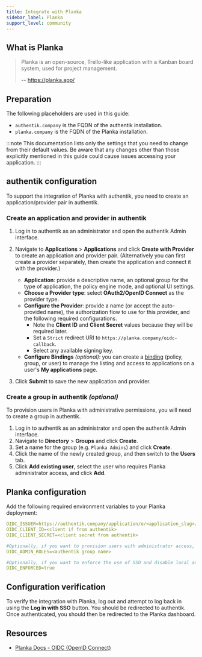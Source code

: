 ```yaml
---
title: Integrate with Planka
sidebar_label: Planka
support_level: community
---
```


## What is Planka

> Planka is an open-source, Trello-like application with a Kanban board system, used for project management.
>
> -- https://planka.app/

## Preparation

The following placeholders are used in this guide:

- `authentik.company` is the FQDN of the authentik installation.
- `planka.company` is the FQDN of the Planka installation.

:::note
This documentation lists only the settings that you need to change from their default values. Be aware that any changes other than those explicitly mentioned in this guide could cause issues accessing your application.
:::

## authentik configuration

To support the integration of Planka with authentik, you need to create an application/provider pair in authentik.

### Create an application and provider in authentik

1. Log in to authentik as an administrator and open the authentik Admin interface.
2. Navigate to **Applications** > **Applications** and click **Create with Provider** to create an application and provider pair. (Alternatively you can first create a provider separately, then create the application and connect it with the provider.)

    - **Application**: provide a descriptive name, an optional group for the type of application, the policy engine mode, and optional UI settings.
    - **Choose a Provider type**: select **OAuth2/OpenID Connect** as the provider type.
    - **Configure the Provider**: provide a name (or accept the auto-provided name), the authorization flow to use for this provider, and the following required configurations.
        - Note the **Client ID** and **Client Secret** values because they will be required later.
        - Set a `Strict` redirect URI to `https://planka.company/oidc-callback`.
        - Select any available signing key.
    - **Configure Bindings** _(optional)_: you can create a [binding](/docs/add-secure-apps/flows-stages/bindings/) (policy, group, or user) to manage the listing and access to applications on a user's **My applications** page.

3. Click **Submit** to save the new application and provider.

### Create a group in authentik _(optional)_

To provision users in Planka with administrative permissions, you will need to create a group in authentik.

1. Log in to authentik as an administrator and open the authentik Admin interface.
2. Navigate to **Directory** > **Groups** and click **Create**.
3. Set a name for the group (e.g. `Planka Admins`) and click **Create**.
4. Click the name of the newly created group, and then switch to the **Users** tab.
5. Click **Add existing user**, select the user who requires Planka administrator access, and click **Add**.

## Planka configuration

Add the following required environment variables to your Planka deployment:

```yaml
OIDC_ISSUER=https://authentik.company/application/o/<application_slug>/
OIDC_CLIENT_ID=<client if from authentik>
OIDC_CLIENT_SECRET=<client secret from authentik>

#Optionally, if you want to provision users with administrator access, include the following environment variable:
OIDC_ADMIN_ROLES=<authentik group name>

#Optionally, if you want to enforce the use of SSO and disable local authentication, include the following environment variable:
OIDC_ENFORCED=true
```

## Configuration verification

To verify the integration with Planka, log out and attempt to log back in using the **Log in with SSO** button. You should be redirected to authentik. Once authenticated, you should then be redirected to the Planka dashboard.

## Resources

- [Planka Docs - OIDC (OpenID Connect)](https://docs.planka.cloud/docs/configuration/oidc)

